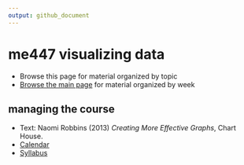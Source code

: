 ```yaml
---
output: github_document
---
```


# me447 visualizing data

- Browse this page for material organized by topic  
- [Browse the main page](../README.md) for material organized by week 

## managing the course

- Text: Naomi Robbins (2013) *Creating More Effective Graphs*, Chart House. 
- [Calendar](cm/cm102_calendar.pdf) 
- [Syllabus](cm/cm001_syllabus.md) 

